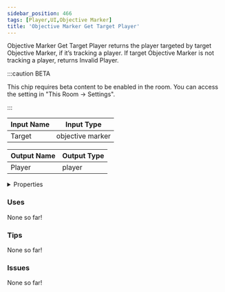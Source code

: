 ```yaml
---
sidebar_position: 466
tags: [Player,UI,Objective Marker]
title: 'Objective Marker Get Target Player'
---
```


Objective Marker Get Target Player returns the player targeted by target Objective Marker, if it’s tracking a player. If target Objective Marker is not tracking a player, returns Invalid Player.

:::caution BETA

This chip requires beta content to be enabled in the room. You can access the setting in "This Room -> Settings".

:::

<DocusaurusSvg />

| Input Name | Input Type |
|-----------|-----------|
| Target | objective marker |

| Output Name | Output Type |
|-----------|-----------|
| Player | player |


<details>
  <summary>Properties</summary>
  <div>
    <div>
    <table>
      <thead>
        <tr>
          <th>Is beta required?</th>
          <th>Yes</th>
        </tr>
        <tr>
          <th>Is this chip a trolling risk?</th>
          <th>No</th>
        </tr>
        <tr>
          <th>Is this chip a role assignment risk?</th>
          <th>No</th>
        </tr>
        <tr>
          <th>Chip UUID</th>
          <th>f008de51-c5bb-4107-84e8-18a2d5b648bd</th>
        </tr>
        <tr>
          <th>Room availability</th>
          <th>Available everywhere</th>
        </tr>
      </thead>
    </table>
    </div>
  </div>
</details>

### Uses

None so far!

### Tips

None so far!

### Issues

None so far!